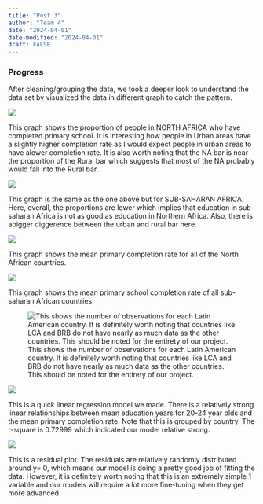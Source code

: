 ```yaml
---
title: "Post 3"
author: "Team 4"
date: "2024-04-01"
date-modified: "2024-04-01"
draft: FALSE
---
```


### Progress

After cleaning/grouping the data, we took a deeper look to understand the data set by visualized the data in different graph to catch the pattern.

![](images/1.png)

This graph shows the proportion of people in NORTH AFRICA who have completed primary school. It is interesting how people in Urban areas have a slightly higher completion rate as I would expect people in urban areas to have alower completion rate. It is also worth noting that the NA bar is near the proportion of the Rural bar which suggests that most of the NA probably would fall into the Rural bar.

![](images/2.png)

This graph is the same as the one above but for SUB-SAHARAN AFRICA. Here, overall, the proportions are lower which implies that education in sub-saharan Africa is not as good as education in Northern Africa. Also, there is abigger diggerence between the urban and rural bar here.

![](images/3.png)

This graph shows the mean primary completion rate for all of the North African countries.

![](images/4.png)

This graph shows the mean primary school completion rate of all sub-saharan African countries. 

![This shows the number of observations for each Latin American country. It is definitely worth noting that countries like LCA and BRB do not have nearly as much data as the other countries. This should be noted for the entirety of our project.](images/5.png)

![](images/6.png)

This is a quick linear regression model we made. There is a relatively strong linear relationships between mean education years for 20-24 year olds and the mean primary completion rate. Note that this is grouped by country. The r-square is 0.72999 which indicated our model relative strong.

![](images/7.png)

This is a residual plot. The residuals are relatively randomly distributed around y= 0, which means our model is doing a pretty good job of fitting the data. However, it is definitely worth noting that this is an extremely simple 1 variable and our models will require a lot more fine-tuning when they get more advanced.

